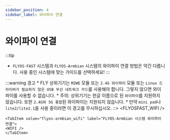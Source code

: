 ```yaml
---
sidebar_position: 4
sidebar_label: 와이파이 연결
---
```





# 와이파이 연결
:::tip
- `FLYOS-FAST` 시스템과 `FLYOS-Armbian` 시스템의 와이파이 연결 방법은 약간 다릅니다. 사용 중인 시스템에 맞는 가이드를 선택하세요!
:::

:::warning 경고
    * FLY 상위기기는 `M2WE` 모듈 또는 `2.4G 와이파이` 모듈 또는 `Linux 드라이버가 필요하지 않은 USB 무선 네트워크 카드`를 사용해야 합니다. 그렇지 않으면 와이파이를 사용할 수 없습니다.
    * 주의: 상위기기는 한글 이름으로 된 `와이파이`를 지원하지 않습니다. 또한 `2.4G와 5G 통합`된 와이파이는 지원되지 않습니다.
    * 만약 `mini pad`나 `lite2/lite2.1`을 사용 중이라면 이 경고를 무시하십시오.
::>
<Tabs>
    <TabItem value="flyos-fast_wifi" label="FLYOS-FAST 시스템 와이파이 연결">
    <FLYOSFAST_WIFI />
    </TabItem>
    
    <TabItem value="flyos-armbian_wifi" label="FLYOS-Armbian 시스템 와이파이 연결">
    <WIFI />
    </TabItem>
</Tabs>

  
